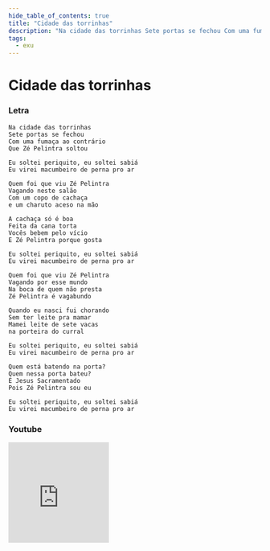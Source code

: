 ```yaml
---
hide_table_of_contents: true
title: "Cidade das torrinhas"
description: "Na cidade das torrinhas Sete portas se fechou Com uma fumaça ao contrário Que Zé Pelintra soltou Eu soltei periquito, eu soltei sabiá Eu virei macumbeiro de perna pro ar Quem foi que viu Zé Pelintra Vagando neste salão Com um copo de cachaça e um charuto aceso na mão A cachaça só é boa Feita da cana torta Vocês bebem pelo vício E Zé Pelintra porque gosta Eu soltei periquito, eu soltei sabiá Eu virei macumbeiro de perna pro ar Quem foi que viu Zé Pelintra Vagando por esse mundo Na boca de quem não presta Zé Pelintra é vagabundo Quando eu nasci fui chorando Sem ter leite pra mamar Mamei leite de sete vacas na porteira do curral Eu soltei periquito, eu soltei sabiá Eu virei macumbeiro de perna pro ar Quem está batendo na porta? Quem nessa porta bateu? É Jesus Sacramentado Pois Zé Pelintra sou eu Eu soltei periquito, eu soltei sabiá Eu virei macumbeiro de perna pro ar"
tags:
  - exu
---
```


# Cidade das torrinhas

### Letra

```text
Na cidade das torrinhas
Sete portas se fechou
Com uma fumaça ao contrário
Que Zé Pelintra soltou

Eu soltei periquito, eu soltei sabiá
Eu virei macumbeiro de perna pro ar

Quem foi que viu Zé Pelintra
Vagando neste salão
Com um copo de cachaça
e um charuto aceso na mão

A cachaça só é boa
Feita da cana torta
Vocês bebem pelo vício
E Zé Pelintra porque gosta

Eu soltei periquito, eu soltei sabiá
Eu virei macumbeiro de perna pro ar

Quem foi que viu Zé Pelintra
Vagando por esse mundo
Na boca de quem não presta
Zé Pelintra é vagabundo

Quando eu nasci fui chorando
Sem ter leite pra mamar
Mamei leite de sete vacas
na porteira do curral

Eu soltei periquito, eu soltei sabiá
Eu virei macumbeiro de perna pro ar

Quem está batendo na porta?
Quem nessa porta bateu?
É Jesus Sacramentado
Pois Zé Pelintra sou eu

Eu soltei periquito, eu soltei sabiá
Eu virei macumbeiro de perna pro ar
```

### Youtube

<iframe
  width="200"
  height="200"
  src="https://www.youtube.com/embed/0evG3nAugWA"
  title="YouTube video player"
  frameborder="0"
  allow="accelerometer; autoplay; clipboard-write; encrypted-media; gyroscope; picture-in-picture; web-share"
  referrerpolicy="strict-origin-when-cross-origin"
  allowfullscreen
></iframe>